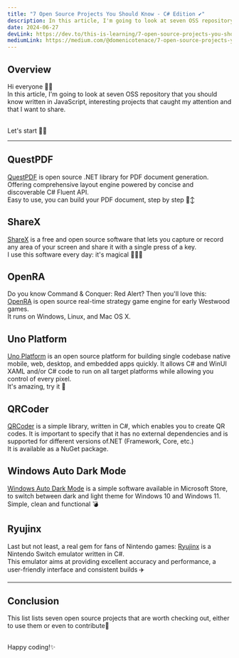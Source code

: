 ```yaml
---
title: "7 Open Source Projects You Should Know - C# Edition ✔️"
description: In this article, I'm going to look at seven OSS repository that you should know written in C#, interesting projects that caught my attention and that I want to share.
date: 2024-06-27
devLink: https://dev.to/this-is-learning/7-open-source-projects-you-should-know-c-edition-2bmh
mediumLink: https://medium.com/@domenicotenace/7-open-source-projects-you-should-know-c-edition-%EF%B8%8F-cce284097ef2
---
```


## Overview

Hi everyone 👋🏼​<br />
In this article, I'm going to look at seven OSS repository that you should know written in JavaScript, interesting projects that caught my attention and that I want to share.

<br />
Let's start 🤙🏼​

---

## QuestPDF

<a href="https://github.com/QuestPDF/QuestPDF" class="link">QuestPDF</a> is open source .NET library for PDF document generation. Offering comprehensive layout engine powered by concise and discoverable C# Fluent API.
<br />
Easy to use, you can build your PDF document, step by step 🙂‍↕️

## ShareX

<a href="https://github.com/ShareX/ShareX" class="link">ShareX</a> is a free and open source software that lets you capture or record any area of your screen and share it with a single press of a key.
<br />
I use this software every day: it's magical 🧙🏼‍♂️

## OpenRA

Do you know Command & Conquer: Red Alert?
Then you'll love this: <a href="https://github.com/OpenRA/OpenRA" class="link">OpenRA</a> is open source real-time strategy game engine for early Westwood games.
<br />
It runs on Windows, Linux, and Mac OS X.

## Uno Platform

<a href="https://github.com/unoplatform/uno" class="link">Uno Platform</a> is an open source platform for building single codebase native mobile, web, desktop, and embedded apps quickly.
It allows C# and WinUI XAML and/or C# code to run on all target platforms while allowing you control of every pixel.
<br />
It's amazing, try it 🥇

## QRCoder

<a href="https://github.com/codebude/QRCoder" class="link">QRCoder</a> is a simple library, written in C#, which enables you to create QR codes. It is important to specify that it has no external dependencies and is supported for different versions of.NET (Framework, Core, etc.)
<br />
It is available as a NuGet package.

## Windows Auto Dark Mode

<a href="https://github.com/AutoDarkMode/Windows-Auto-Night-Mode" class="link">Windows Auto Dark Mode</a> is a simple software available in Microsoft Store, to switch between dark and light theme for Windows 10 and Windows 11.
<br />
Simple, clean and functional 💣

## Ryujinx

Last but not least, a real gem for fans of Nintendo games: <a href="https://github.com/videojs/video.js" class="link">Ryujinx</a> is a Nintendo Switch emulator written in C#.
<br />
This emulator aims at providing excellent accuracy and performance, a user-friendly interface and consistent builds ✈️

---

## Conclusion

This list lists seven open source projects that are worth checking out, either to use them or even to contribute🖖

<br />
Happy coding!✨
